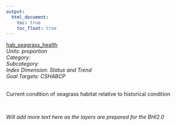 ```yaml
---
output:
  html_document:
    toc: true
    toc_float: true
---
```


[hab_seagrass_health](https://github.com/OHI-Science/bhi/blob/master/baltic/layers/hab_seagrass_health_gl2018.csv)\
*Units: proportion*\
*Category:*\
*Subcategory:*\
*Index Dimension: Status and Trend*\
*Goal Targets: CSHABCP*\
<br>

Current condition of seagrass habitat relative to historical condition

<br>

*Will add more text here as the layers are prepared for the BHI2.0*

<br>



<br>

